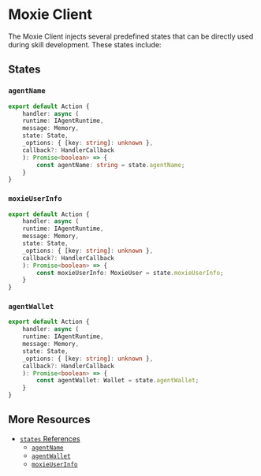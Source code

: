 
# Moxie Client

The Moxie Client injects several predefined states that can be directly used during skill development. These states include:

## States

### `agentName`

```ts
export default Action {
    handler: async (
    runtime: IAgentRuntime,
    message: Memory,
    state: State,
    _options: { [key: string]: unknown },
    callback?: HandlerCallback
    ): Promise<boolean> => {
        const agentName: string = state.agentName;
    }
}
```

### `moxieUserInfo`

```ts
export default Action {
    handler: async (
    runtime: IAgentRuntime,
    message: Memory,
    state: State,
    _options: { [key: string]: unknown },
    callback?: HandlerCallback
    ): Promise<boolean> => {
        const moxieUserInfo: MoxieUser = state.moxieUserInfo;
    }
}
```

### `agentWallet`

```ts
export default Action {
    handler: async (
    runtime: IAgentRuntime,
    message: Memory,
    state: State,
    _options: { [key: string]: unknown },
    callback?: HandlerCallback
    ): Promise<boolean> => {
        const agentWallet: Wallet = state.agentWallet;
    }
}
```

## More Resources

- [`states` References](../04-references/states/index.mdx)
  - [`agentName`](../04-references/states/agentName.mdx)
  - [`agentWallet`](../04-references/states/agentWallet.mdx)
  - [`moxieUserInfo`](../04-references/states/moxieUserInfo.mdx)

<DeveloperSupport />

